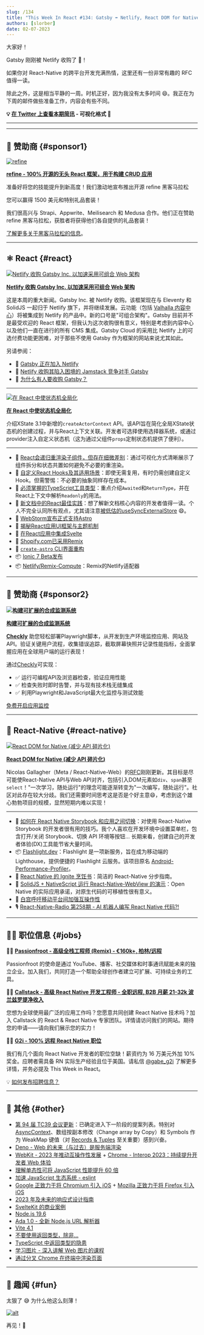 ```yaml
---
slug: /134
title: "This Week In React #134: Gatsby ➡️ Netlify, React DOM for Native, XState, Flashlight, re-renders, Custom Hooks, Ignite Cookbook..."
authors: [slorber]
date: 02-07-2023
---
```


大家好！

Gatsby 刚刚被 Netlify 收购了 🤯！

如果你对 React-Native 的跨平台开发充满热情，这里还有一份非常有趣的 RFC 值得一读。

除此之外，这是相当平静的一周。时机正好，因为我没有太多时间 😄。我正在为下周的邮件做些准备工作，内容会有些不同。

<!-- truncate -->

**💡 [在 Twitter 上查看本期简讯](https://slo.im/thread) - 可视化格式 🎨**

---


<Support />

---

## 💸 赞助商 {#sponsor1}

[![refine](/emails/issues/132/refine.png)](https://github.com/refinedev/refine)

[**refine - 100% 开源的无头 React 框架，用于构建 CRUD 应用**](https://github.com/refinedev/refine)

准备好将您的技能提升到新高度！我们激动地宣布推出开源 refine 黑客马拉松

您可以赢得 1500 美元和特别礼品套装！

我们很高兴与 Strapi、Appwrite、Meilisearch 和 Medusa 合作。他们正在赞助 refine 黑客马拉松，获胜者将获得他们各自提供的礼品套装！

[了解更多关于黑客马拉松的信息](https://s.refine.dev/hackathon)。

---

## ⚛️ React {#react}

[![Netlify 收购 Gatsby Inc. 以加速采用可组合 Web 架构](/emails/issues/134/netlify-gatsby.jpg)](https://www.netlify.com/press/netlify-acquires-gatsby-inc-to-accelerate-adoption-of-composable-web-architectures/)

**[Netlify 收购 Gatsby Inc. 以加速采用可组合 Web 架构](https://www.netlify.com/press/netlify-acquires-gatsby-inc-to-accelerate-adoption-of-composable-web-architectures/)**

这是本周的重大新闻。Gatsby Inc. 被 Netlify 收购。该框架现在与 Eleventy 和 SolidJS 一起归于 Netlify 旗下，并将继续发展。云功能（包括 [Valhalla 内容中心](https://www.gatsbyjs.com/products/valhalla-content-hub/)）将被集成到 Netlify 的产品中。新的口号是"可组合架构"。Gatsby 目前并不是最受欢迎的 React 框架，但我认为这次收购很有意义，特别是考虑到内容中心以及他们一直在进行的所有 CMS 集成。Gatsby Cloud 的采用比 Netlify 上的可选付费功能更困难，对于那些不使用 Gatsby 作为框架的网站来说尤其如此。

另请参阅：

- 📜 [Gatsby 正在加入 Netlify](https://www.gatsbyjs.com/blog/gatsby-is-joining-netlify/)
- 📜 [Netlify 收购其陷入困境的 Jamstack 竞争对手 Gatsby](https://thenewstack.io/netlify-acquires-gatsby-its-struggling-jamstack-competitor/)
- 🎥 [为什么有人要收购 Gatsby？](https://www.youtube.com/watch?v=5HE6FcOpit8)

---

[![在 React 中使状态机全局化](/emails/issues/134/xstate.jpg)](https://stately.ai/blog/making-state-machines-global-in-react)

**[在 React 中使状态机全局化](https://stately.ai/blog/making-state-machines-global-in-react)**

介绍XState 3.1中新增的`createActorContext` API。该API旨在简化全局XState状态机的创建过程，并与React上下文关联。开发者可选择使用选择器系统，或通过provider注入自定义状态机（这为通过父组件`props`定制状态机提供了便利）。

---

- 📜 [React会递归重渲染子组件，但存在细微差别](https://alexsidorenko.com/blog/react-render-children-prop/)：通过可视化方式清晰展示了组件拆分和状态共置如何避免不必要的重渲染。
- 📜 [自定义React Hooks及其适用场景](https://thoughtbot.com/blog/custom-react-hooks)：即使无需复用，有时仍需创建自定义Hook。但需警惕：不必要的抽象同样存在成本。
- 📜 [必须掌握的TypeScript工具类型](https://www.builder.io/blog/utility-types)：重点介绍`Awaited`和`ReturnType`，并在React上下文中解析`Readonly`的用法。
- 📜 [新文档中的React最佳实践](https://sebastiancarlos.com/react-js-best-practices-from-the-new-docs-1c65570e785d)：想了解新文档核心内容的开发者值得一读。个人不完全认同所有观点，尤其请注意[被低估的useSyncExternalStore](https://thisweekinreact.com/articles/useSyncExternalStore-the-underrated-react-api) 😄。
- 📜 [WebStorm宣布正式支持Astro](https://astro.build/blog/astro-webstorm-support/)
- 📜 [揭秘React应用UI框架与主题机制](https://www.velotio.com/engineering-blog/demystifying-ui-frameworks-and-theming-for-react-apps)
- 🎥 [在React应用中集成Svelte](https://www.youtube.com/watch?v=FrusJNycQvk)
- 👀 [Shopify.com已采用Remix](https://twitter.com/remix_run/status/1622666016135475200)
- 👀 [`create-astro` CLI界面重构](https://twitter.com/n_moore/status/1621524815550074880)
- 📦 [Ionic 7 Beta发布](https://ionic.io/blog/announcing-the-ionic-7-beta)
- 📦 [Netlify/Remix-Compute](https://github.com/netlify/remix-compute)：Remix的Netlify适配器

<SubscribeFormEmbed />

---

## 💸 赞助商 {#sponsor2}

**[![构建可扩展的合成监测系统](/emails/issues/134/checkly.jpg)](https://www.checklyhq.com/?utm_medium=email&utm_source=newsletter&utm_campaign=this-week-in-react-february)**

**[构建可扩展的合成监测系统](https://www.checklyhq.com/?utm_medium=email&utm_source=newsletter&utm_campaign=this-week-in-react-february)**

**[Checkly](https://www.checklyhq.com/?utm_medium=email&utm_source=newsletter&utm_campaign=this-week-in-react-february)** 助您轻松部署Playwright脚本，从开发到生产环境监控应用、网站及API。验证关键用户流程，收集错误追踪，截取屏幕快照并记录性能指标，全面掌握应用在全球用户端的运行表现！

通过[Checkly](https://www.checklyhq.com/?utm_medium=email&utm_source=newsletter&utm_campaign=this-week-in-react-february)可实现：

- ✅ 运行可编程API及浏览器检查，验证应用性能
- ✅ 检查失败时即时告警，并与现有技术栈无缝集成
- ✅ 利用Playwright和JavaScript最大化监控与测试效能

[免费开启应用监控](https://www.checklyhq.com/?utm_medium=email&utm_source=newsletter&utm_campaign=this-week-in-react-february)

---

## 📱 React-Native {#react-native}

[![React DOM for Native (减少 API 碎片化)](/emails/issues/134/rn-web.jpg)](https://github.com/necolas/discussions-and-proposals/blob/reduce-fragmentation/proposals/0000-reduce-fragmentation.md)

**[React DOM for Native (减少 API 碎片化)](https://github.com/necolas/discussions-and-proposals/blob/reduce-fragmentation/proposals/0000-reduce-fragmentation.md)**

Nicolas Gallagher（Meta / React-Native-Web）的[RFC](https://github.com/react-native-community/discussions-and-proposals/pull/496)刚刚更新。其目标是尽可能使React-Native API与Web API对齐，包括引入DOM元素如`div`、`span`甚至`select`！"一次学习，随处运行"的理念可能逐渐转变为"一次编写，随处运行"。社区对此存在较大分歧。我们还需要时间思考这是否是个好主意😄，考虑到这个雄心勃勃项目的规模，显然短期内难以实现！

---

- 📜 [如何在 React Native Storybook 和应用之间切换](https://dev.to/dannyhw/how-to-swap-between-react-native-storybook-and-your-app-p3o)：对使用 React-Native Storybook 的开发者很有用的技巧。我个人喜欢在开发环境中设置菜单栏，包含打开/关闭 Storybook、切换 API 环境等按钮... 长期来看，创建自己的开发者体验(DX)工具能节省大量时间。
- 📦 [Flashlight.dev](https://flashlight.dev/)：Flashlight 是一项新服务，旨在成为移动端的 Lighthouse，提供便捷的 Flashlight 云服务。该项目原名 [Android-Performance-Profiler](https://twitter.com/almouro/status/1622588283740880897)。
- 📖 [React Native 的 Ignite 烹饪书](https://ignitecookbook.com/)：简洁的 React-Native 分步指南。
- 🎨 [SolidJS + NativeScript 运行 React-Native-WebView 的演示](https://twitter.com/ammarahm_ed/status/1622259723729764354)：Open Native 的实际应用承诺，对原生代码的可移植性很有意义。
- 👀 [白宫呼吁移动平台间加强互操作性](https://twitter.com/JI/status/1620948253381632000)
- 🎙️ [React-Native-Radio 第258期 - AI 机器人编写 React Native 代码?!](https://reactnativeradio.com/episodes/r258-robots-coding-react-native)

---

## 🧑‍💻 职位信息 {#jobs}

🧑‍💼 [**Passionfroot - 高级全栈工程师 (Remix) - €160k+, 柏林/远程**](https://passionfroot.recruitee.com/o/senior-fullstack-engineer)

Passionfroot 的使命是通过 YouTube、播客、社交媒体和时事通讯赋能未来的独立企业。加入我们，共同打造一个帮助全球创作者建立可扩展、可持续业务的工具。

🧑‍💼 [**Callstack - 高级 React Native 开发工程师 - 全职远程, B2B 月薪 21-32k 波兰兹罗提净收入**](https://www.callstack.com/senior-react-native-developer)

您想为全球使用最广泛的应用工作吗？您愿意共同创建 React Native 技术吗？加入 Callstack 的 React & React Native 专家团队。详情请访问我们的网站。期待您的申请——请向我们展示您的实力！

🧑‍💼 [**G2i - 100% 远程 React Native 职位**](https://twitter.com/gabe_g2i/status/1563204813881425926?s=20&t=ArRLC77BpRwXXCdx8fnUqw)

我们有几个面向 React Native 开发者的职位空缺！薪资约为 16 万美元外加 10% 奖金。应聘者需具备 RN 实际生产经验且位于美国。请私信 [@gabe_g2i](https://twitter.com/gabe_g2i) 了解更多详情，并务必提及 This Week in React。

💡 [如何发布招聘信息？](https://thisweekinreact.com/sponsor)

---

## 🔀 其他 {#other}

- [第 94 届 TC39 会议更新](https://dev.to/hemanth/updates-from-the-94th-tc39-meeting-48mb)：已确定进入下一阶段的提案列表。特别对 [AsyncContext](https://twitter.com/sebastienlorber/status/1620391460679065601)、数组按副本修改（Change array by Copy）和 Symbols 作为 WeakMap 键值（对 [Records & Tuples](https://sebastienlorber.com/records-and-tuples-for-react) 至关重要）感到兴奋。
- [Deno - Web 的未来（与过去）是服务端渲染](https://deno.com/blog/the-future-and-past-is-server-side-rendering)
- [WebKit - 2023 年推动互操作性发展](https://webkit.org/blog/13706/interop-2023/) + [Chrome - Interop 2023：持续提升开发者 Web 体验](https://web.dev/interop-2023/)
- [理解单态性可将 JavaScript 性能提升 60 倍](https://twitter.com/mhevery/status/1622499229813047296)
- [加速 JavaScript 生态系统 - eslint](https://marvinh.dev/blog/speeding-up-javascript-ecosystem-part-3/)
- [Google 正致力于将 Chromium 引入 iOS](https://twitter.com/OpenWebAdvocacy/status/1621653519274246144) + [Mozilla 正致力于将 Firefox 引入 iOS](https://twitter.com/OpenWebAdvocacy/status/1622898924775415808)
- [2023 年及未来的响应式设计指南](https://ishadeed.com/article/responsive-design/)
- [SvelteKit 的商业案例](https://elliscs.hashnode.dev/a-business-case-for-sveltekit)
- [Node.js 19.6](https://twitter.com/ruyadorno/status/1621186886470361093)
- [Ada 1.0 - 全新 Node.js URL 解析器](https://twitter.com/nodejs/status/1622707746716917761)
- [Vite 4.1](https://twitter.com/vite_js/status/1621149774627094535)
- [不要使用返回类型，除非...](https://www.youtube.com/watch?v=nwSe95uFN8E)
- [TypeScript 中返回类型的隐患](https://www.youtube.com/watch?v=I6V2FkW1ozQ)
- [学习图片 - 深入讲解 Web 图片的课程](https://web.dev/learn/images/)
- [通过分叉 Chrome 在终端中渲染页面](https://fathy.fr/carbonyl)

---

## 🤭 趣闻 {#fun}

太狠了 😅 为什么他这么刻薄！

[![alt](/emails/issues/134/meme.png)](https://twitter.com/ThePrimeagen/status/1620827474681827333)

再见！👋